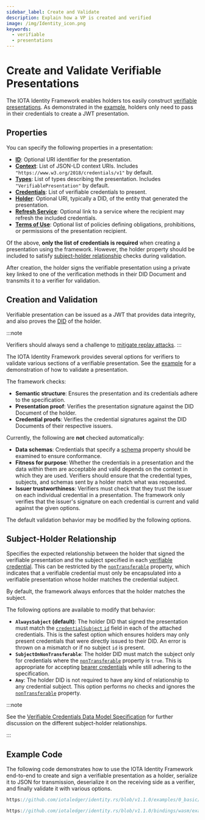 ```yaml
---
sidebar_label: Create and Validate
description: Explain how a VP is created and verified
image: /img/Identity_icon.png
keywords:
  - verifiable
  - presentations
---
```


# Create and Validate Verifiable Presentations

The IOTA Identity Framework enables holders tos easily construct
[verifiable presentations](./../../explanations/verifiable-presentations.mdx).
As demonstrated in the [example](#example-code),
holders only need to pass in their credentials to create a JWT presentation.

## Properties

You can specify the following properties in a presentation:

- [**ID**](https://www.w3.org/TR/vc-data-model/#identifiers): Optional URI identifier for the presentation.
- [**Context**](https://www.w3.org/TR/vc-data-model/#contexts): List of JSON-LD context URIs. Includes `"https://www.w3.org/2018/credentials/v1"` by default.
- [**Types**](https://www.w3.org/TR/vc-data-model/#types): List of types describing the presentation. Includes `"VerifiablePresentation"` by default.
- [**Credentials**](https://www.w3.org/TR/vc-data-model/#dfn-verifiable-credentials): List of verifiable credentials to present.
- [**Holder**](https://www.w3.org/TR/vc-data-model/#dfn-holders): Optional URI, typically a DID, of the entity that generated the presentation.
- [**Refresh Service**](https://www.w3.org/TR/vc-data-model/#refreshing): Optional link to a service where the recipient may refresh the included credentials.
- [**Terms of Use**](https://www.w3.org/TR/vc-data-model/#terms-of-use): Optional list of policies defining obligations, prohibitions, or permissions of the presentation recipient.

Of the above, **only the list of credentials is required** when creating a presentation using the framework.
However, the holder property should be included to satisfy [subject-holder relationship](#subject-holder-relationship) checks during validation.

After creation, the holder signs the verifiable presentation using a private key linked to one of the verification
methods in their DID Document and transmits it to a verifier for validation.

## Creation and Validation

Verifiable presentation can be issued as a JWT that provides data integrity,
and also proves the [DID](../../explanations/decentralized-identifiers.mdx) of the holder.

:::note

Verifiers should always send a challenge
to [mitigate replay attacks](./../../explanations/verifiable-presentations.mdx#security-considerations).
:::


The IOTA Identity Framework provides several options for verifiers to validate various sections of a verifiable presentation.
See the [example](#example-code) for a demonstration of how to validate a presentation.

The framework checks:

- **Semantic structure**: Ensures the presentation and its credentials adhere to the specification.
- **Presentation proof**: Verifies the presentation signature against the DID Document of the holder.
- **Credential proofs**: Verifies the credential signatures against the DID Documents of their respective issuers.


Currently, the following are **not** checked automatically:

- **Data schemas**: Credentials that specify a [schema](https://www.w3.org/TR/vc-data-model/#data-schemas) property
should be examined to ensure conformance.
- **Fitness for purpose**: Whether the credentials in a presentation and the data within them are acceptable and
valid depends on the context in which they are used. Verifiers should ensure that the credential types, subjects,
and schemas sent by a holder match what was requested.
- **Issuer trustworthiness**: Verifiers must check that they trust the issuer on each individual credential in a
presentation. The framework only verifies that the issuer's signature on each credential is current and valid
against the given options.

The default validation behavior may be modified by the following options.

## Subject-Holder Relationship

Specifies the expected relationship between the holder that signed the verifiable presentation and the subject
specified in each [verifiable credential](./../../explanations/verifiable-credentials.mdx).
This can be restricted by the [`nonTransferable`](https://www.w3.org/TR/vc-data-model/#nontransferable-property) property,
which indicates that a verifiable credential must only be encapsulated into a verifiable presentation whose holder matches the credential subject.

By default, the framework always enforces that the holder matches the subject.

The following options are available to modify that behavior:

- **`AlwaysSubject` (default)**: The holder DID that signed the presentation must match the [`credentialSubject` `id`](https://www.w3.org/TR/vc-data-model/#credential-subject) field in each of the attached credentials. This is the safest option which ensures holders may only present credentials that were directly issued to their DID. An error is thrown on a mismatch or if no subject `id` is present.
- **`SubjectOnNonTransferable`**: The holder DID must match the subject only for credentials where the [`nonTransferable`](https://www.w3.org/TR/vc-data-model/#nontransferable-property) property is `true`. This is appropriate for accepting [bearer credentials](https://www.w3.org/TR/vc-data-model/#bearer-credentials) while still adhering to the specification.
- **`Any`**: The holder DID is not required to have any kind of relationship to any credential subject. This option performs no checks and ignores the [`nonTransferable`](https://www.w3.org/TR/vc-data-model/#nontransferable-property) property.

:::note

See the [Verifiable Credentials Data Model Specification](https://www.w3.org/TR/vc-data-model/#subject-holder-relationships)
for further discussion on the different subject-holder relationships.

:::


## Example Code

The following code demonstrates how to use the IOTA Identity Framework end-to-end to create and sign a verifiable
presentation as a holder, serialize it to JSON for transmission, deserialize it on the receiving side as a verifier,
and finally validate it with various options.

<Tabs groupId="language" queryString>
<TabItem value="rust" label="Rust">

```rust reference
https://github.com/iotaledger/identity.rs/blob/v1.1.0/examples/0_basic/6_create_vp.rs
```

</TabItem>
<TabItem value="typescript-node" label="Typescript (Node.js)">

```ts reference
https://github.com/iotaledger/identity.rs/blob/v1.1.0/bindings/wasm/examples/src/0_basic/6_create_vp.ts
```

</TabItem>
</Tabs>
